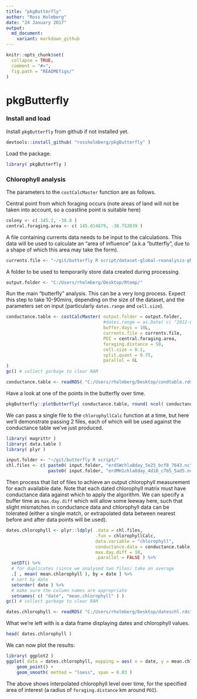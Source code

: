 ```yaml
---
title: "pkgButterfly"
author: "Ross Holmberg"
date: "24 January 2017"
output:
  md_document:
    variant: markdown_github
---
```


<!-- Do not edit README.md directly, edit README.Rmd instead and re-knit before commit -->

```r
knitr::opts_chunk$set(
  collapse = TRUE,
  comment = "#>",
  fig.path = "READMEfigs/"
)
```

# pkgButterfly

### Install and load

Install `pkgButterfly` from github if not installed yet.
```r
devtools::install_github( "rossholmberg/pkgButterfly" )
```

Load the package.
```r
library( pkgButterfly )
```

### Chlorophyll analysis

The parameters to the `costCalcMaster` function are as follows.

Central point from which foraging occurs (note areas of land will not be taken into account, so a coastline point is suitable here)
```r
colony <- c( 145.2, -38.8 )
central.foraging.area <- c( 145.014879, -38.752039 )
```

A file containing currents data needs to be input to the calculations. This data will be used to calculate an "area of influence" (a.k.a "butterfly", due to a shape of which this area may take the form).
```r
currents.file <- "~/git/butterfly R script/dataset-global-reanalysis-phys-001-011-ran-it-cglors-monthly-u-v_1463479328704.nc"
```


A folder to be used to temporarily store data created during processing.
```r
output.folder <- "C:/Users/rholmberg/Desktop/Rtemp/"
```


Run the main "butterfly" analysis. This can be a very long process. Expect this step to take 10-90mins, depending on the size of the dataset, and the parameters set on input (particularly `dates.range` and `cell.size`).
```r
conductance.table <- costCalcMaster( output.folder = output.folder,
                                     #dates.range = as.Date( c( "2012-01-01", "2012-08-30" ) ), # uncomment to limit dataset
                                     buffer.days = 10L,
                                     currents.file = currents.file,
                                     POI = central.foraging.area,
                                     foraging.distance = 50,
                                     cell.size = 0.1,
                                     split.quant = 0.75,
                                     parallel = 6L
)
gc() # collect garbage to clear RAM
```
```r
conductance.table <- readRDS( "C:/Users/rholmberg/Desktop/condtable.rds" )
```

Have a look at one of the points in the butterfly over time.
```r
pkgButterfly::plotButterfly( conductance.table, round( ncol( conductance.table ) - 2L ) * 0.5 )
```



We can pass a single file to the `chlorophyllCalc` function at a time, but here we'll demonstrate passing 2 files, each of which will be used against the conductance table we've just produced.
```r
library( magrittr )
library( data.table )
library( plyr )

input.folder <- "~/git/butterfly R script/"
chl.files <- c( paste0( input.folder, "erdSWchla8day_5e25_bcf8_7643.nc" ),
                paste0( input.folder, "erdMH1chla8day_4d10_c7b5_5ad5.nc" ) )
```

Then process that list of files to achieve an output chlorophyll measurement for each available date. Note that each dated chlorophyll matrix must have conductance data against which to apply the algorithm. We can specify a buffer time as `max.day.diff` which will allow some leeway here, such that slight mismatches in conductance data and chlorophyll data can be tolerated (either a single match, or extrapolated data between nearest before and after data points will be used).
```r
dates.chlorophyll <- plyr::ldply( .data = chl.files,
                                  .fun = chlorophyllCalc,
                                  data.variable = "chlorophyll",
                                  conductance.data = conductance.table,
                                  max.day.diff = 10,
                                  .parallel = FALSE ) %>%
  setDT() %>%
  # for duplicates (since we analysed two files) take an average
  .[ , mean( mean.chlorophyll ), by = date ] %>%
  # sort by date
  setorder( date ) %>%
  # make sure the column names are appropriate
  setnames( c( "date", "mean.chlorophyll" ) )
gc() # collect garbage to clear RAM
```
```r
dates.chlorophyll <- readRDS( "C:/Users/rholmberg/Desktop/dateschl.rds" )
```

What we're left with is a data frame displaying dates and chlorophyll values.
```r
head( dates.chlorophyll )
```

We can now plot the results:
```r
library( ggplot2 )
ggplot( data = dates.chlorophyll, mapping = aes( x = date, y = mean.chlorophyll ) ) +
    geom_point() +
    geom_smooth( method = "loess", span = 0.03 )
```


The above shows interpolated chlorophyll level over time, for the specified area of interest (a radius of `foraging.distance` km around `POI`).







